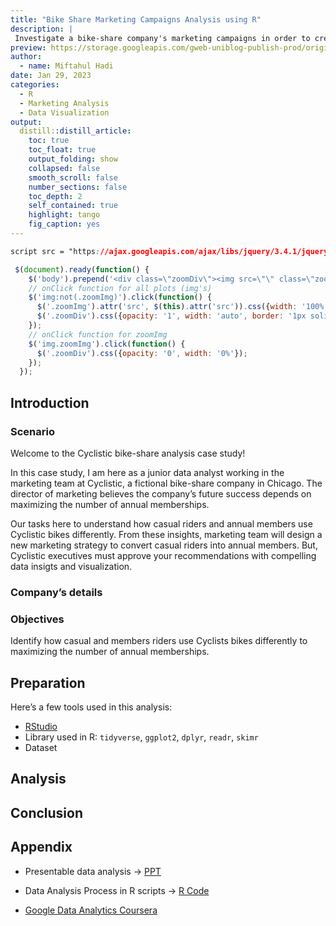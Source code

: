 ```yaml
---
title: "Bike Share Marketing Campaigns Analysis using R"
description: |
 Investigate a bike-share company's marketing campaigns in order to create a new one that is more profitable for the company. 
preview: https://storage.googleapis.com/gweb-uniblog-publish-prod/original_images/image1_hH9B4gs.jpg
author:
  - name: Miftahul Hadi
date: Jan 29, 2023
categories:
  - R
  - Marketing Analysis
  - Data Visualization
output:
  distill::distill_article:
    toc: true
    toc_float: true
    output_folding: show
    collapsed: false
    smooth_scroll: false
    number_sections: false
    toc_depth: 2
    self_contained: true
    highlight: tango
    fig_caption: yes
---
```

```css
script src = "https://ajax.googleapis.com/ajax/libs/jquery/3.4.1/jquery.min.js"
```

```js
 $(document).ready(function() {
    $('body').prepend('<div class=\"zoomDiv\"><img src=\"\" class=\"zoomImg\"></div>');
    // onClick function for all plots (img's)
    $('img:not(.zoomImg)').click(function() {
      $('.zoomImg').attr('src', $(this).attr('src')).css({width: '100%'});
      $('.zoomDiv').css({opacity: '1', width: 'auto', border: '1px solid white', borderRadius: '5px', position: 'fixed', top: '50%', left: '50%', marginRight: '-50%', transform: 'translate(-50%, -50%)', boxShadow: '0px 0px 50px #888888', zIndex: '50', overflow: 'auto', maxHeight: '100%'});
    });
    // onClick function for zoomImg
    $('img.zoomImg').click(function() {
      $('.zoomDiv').css({opacity: '0', width: '0%'}); 
    });
  });
```


## Introduction
### Scenario 

Welcome to the Cyclistic bike-share analysis case study!

In this case study, I am here as a junior data analyst working in the marketing team at Cyclistic, a fictional bike-share company in Chicago. The director of marketing believes the company's future success depends on maximizing the number of annual memberships. 

Our tasks here to understand how casual riders and annual members use Cyclistic bikes differently. From these insights, marketing team will design a new marketing strategy to convert casual riders into annual members. But, Cyclistic executives must approve your recommendations with compelling data insigts and visualization.

### Company's details


### Objectives
Identify how casual and members riders use Cyclists bikes differently to maximizing the number of annual memberships.

## Preparation
Here's a few tools used in this analysis:

* [RStudio](https://posit.co/)
* Library used in R: `tidyverse`, `ggplot2`, `dplyr`, `readr`, `skimr`
* Dataset


## Analysis

## Conclusion

## Appendix
* Presentable data analysis → [PPT](https://docs.google.com/presentation/d/1wpt7qPzR-BEXo2--5i8QVYMetcrwlUB80-9rKWjD6qk/edit#slide=id.p)

* Data Analysis Process in R scripts → [R Code](https://www.kaggle.com/code/miftahulhadii/2022-bike-share-analysis-case-study)

* [Google Data Analytics Coursera](https://www.coursera.org/professional-certificates/google-data-analytics)